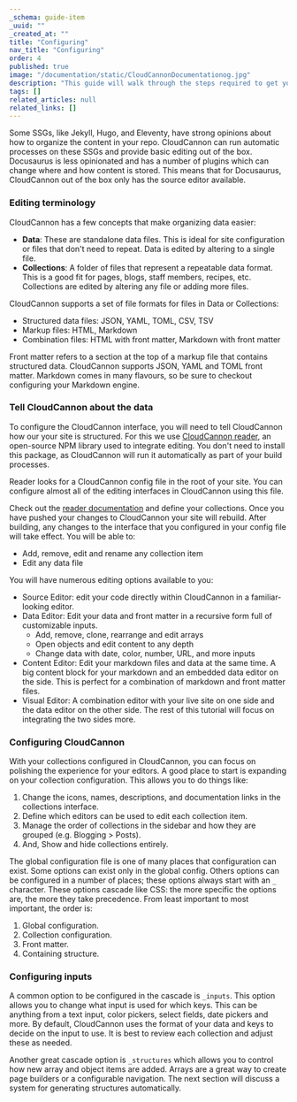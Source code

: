 ```yaml
---
_schema: guide-item
_uuid: ""
_created_at: ""
title: "Configuring"
nav_title: "Configuring"
order: 4
published: true
image: "/documentation/static/CloudCannonDocumentationog.jpg"
description: "This guide will walk through the steps required to get your Docusaurus site built, editable and live on CloudCannon."
tags: []
related_articles: null
related_links: []
---
```


Some SSGs, like Jekyll, Hugo, and Eleventy, have strong opinions about how to organize the content in your repo.
CloudCannon can run automatic processes on these SSGs and provide basic editing out of the box.
Docusaurus is less opinionated and has a number of plugins which can change where and how content is stored.
This means that for Docusaurus, CloudCannon out of the box only has the source editor available.

### Editing terminology

CloudCannon has a few concepts that make organizing data easier:

- **Data**\: These are standalone data files. This is ideal for site configuration or files that don't need to repeat. Data is edited by altering to a single file.
- **Collections**\: A folder of files that represent a repeatable data format. This is a good fit for pages, blogs, staff members, recipes, etc. Collections are edited by altering any file or adding more files.

CloudCannon supports a set of file formats for files in Data or Collections:

- Structured data files: JSON, YAML, TOML, CSV, TSV
- Markup files: HTML, Markdown
- Combination files: HTML with front matter, Markdown with front matter

Front matter refers to a section at the top of a markup file that contains structured data. CloudCannon supports JSON, YAML and TOML front matter. Markdown comes in many flavours, so be sure to checkout configuring your Markdown engine.

### Tell CloudCannon about the data

To configure the CloudCannon interface, you will need to tell CloudCannon how our your site is structured.
For this we use [CloudCannon reader](https://github.com/CloudCannon/reader), an open-source NPM library used to integrate editing.
You don't need to install this package, as CloudCannon will run it automatically as part of your build processes.

Reader looks for a CloudCannon config file in the root of your site.
You can configure almost all of the editing interfaces in CloudCannon using this file.

Check out the [reader documentation](https://github.com/CloudCannon/reader) and define your collections.
Once you have pushed your changes to CloudCannon your site will rebuild.
After building, any changes to the interface that you configured in your config file will take effect.
You will be able to:

- Add, remove, edit and rename any collection item
- Edit any data file

You will have numerous editing options available to you:

- Source Editor: edit your code directly within CloudCannon in a familiar-looking editor.
- Data Editor: Edit your data and front matter in a recursive form full of customizable inputs.
  - Add, remove, clone, rearrange and edit arrays
  - Open objects and edit content to any depth
  - Change data with date, color, number, URL, and more inputs
- Content Editor: Edit your markdown files and data at the same time. A big content block for your markdown and an embedded data editor on the side. This is perfect for a combination of markdown and front matter files.
- Visual Editor: A combination editor with your live site on one side and the data editor on the other side. The rest of this tutorial will focus on integrating the two sides more.

### Configuring CloudCannon

With your collections configured in CloudCannon, you can focus on polishing the experience for your editors.
A good place to start is expanding on your collection configuration. This allows you to do things like:

1. Change the icons, names, descriptions, and documentation links in the collections interface.
2. Define which editors can be used to edit each collection item.
3. Manage the order of collections in the sidebar and how they are grouped (e.g. Blogging &gt; Posts).
4. And, Show and hide collections entirely.

The global configuration file is one of many places that configuration can exist. Some options can exist only in the global config. Others options can be configured in a number of places; these options always start with an `_` character.
These options cascade like CSS: the more specific the options are, the more they take precedence. From least important to most important, the order is:

1. Global configuration.
2. Collection configuration.
3. Front matter.
4. Containing structure.

### Configuring inputs

A common option to be configured in the cascade is `_inputs`. This option allows you to change what input is used for which keys. This can be anything from a text input, color pickers, select fields, date pickers and more. By default, CloudCannon uses the format of your data and keys to decide on the input to use. It is best to review each collection and adjust these as needed.

Another great cascade option is `_structures` which allows you to control how new array and object items are added. Arrays are a great way to create page builders or a configurable navigation. The next section will discuss a system for generating structures automatically.
